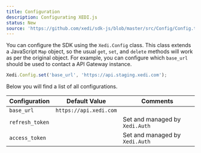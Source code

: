 ```yaml
---
title: Configuration
description: Configurating XEDI.js
status: New
source: 'https://github.com/xedi/sdk-js/blob/master/src/Config/Config.ts'
---
```


You can configure the SDK using the `Xedi.Config` class. This class extends a JavaScript `Map` object, so the usual `get`, `set`, and `delete` methods will work as per the original object. For example, you can configure which `base_url` should be used to contact a API Gateway instance.

```javascript
Xedi.Config.set('base_url', 'https://api.staging.xedi.com');
```

Below you will find a list of all configurations.

| Configuration | Default Value | Comments |
|--------------|---------------|----------|
| `base_url` | `https://api.xedi.com` | |
| `refresh_token` | | Set and managed by `Xedi.Auth` |
| `access_token` | | Set and managed by `Xedi.Auth` |
